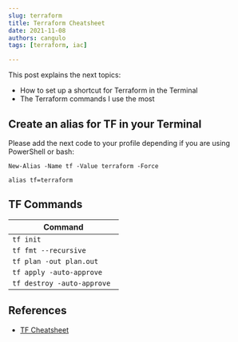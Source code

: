 ```yaml
---
slug: terraform
title: Terraform Cheatsheet
date: 2021-11-08
authors: cangulo
tags: [terraform, iac]

---
```



This post explains the next topics:
* How to set up a shortcut for Terraform in the Terminal
* The Terraform commands I use the most

<!--truncate-->

## Create an alias for TF in your Terminal

Please add the next code to your profile depending if you are using PowerShell or bash:

<BrowserWindow>
<Tabs>
  <TabItem value="ps" label="PowerShell" default>

```
New-Alias -Name tf -Value terraform -Force
```

  </TabItem>
  <TabItem value="sh" label="Bash">

```
alias tf=terraform
```

  </TabItem>
</Tabs>
</BrowserWindow>

## TF Commands

| Command                     |
| --------------------------- |
| `tf init`                   |
| `tf fmt --recursive`        |
| `tf plan -out plan.out`     |
| `tf apply -auto-approve `   |
| `tf destroy -auto-approve ` |


## References

* [TF Cheatsheet](https://dzone.com/articles/terraform-cli-cheat-sheet)

<AboutMe/>

<ShareDocusaurus 
  preSlug="cheatsheets" 
  slug={frontMatter.slug}
  title={frontMatter.title}
  tags={frontMatter.tags} />